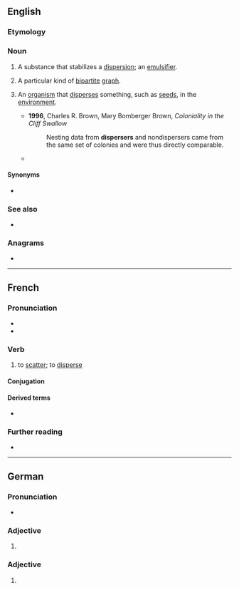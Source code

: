 ==English==

===Etymology===
{{suffix|en|disperse|er}}

===Noun===
{{en-noun}}

# {{lb|en|chemistry}} A substance that stabilizes a [[dispersion]]; an [[emulsifier]].
# {{lb|en|graph theory}} A particular kind of [[bipartite]] [[graph]].
# {{lb|en|ecology}} An [[organism]] that [[disperse]]s something, such as [[seed]]s, in the [[environment]].
#* '''1996''', Charles R. Brown, Mary Bomberger Brown, ''Coloniality in the Cliff Swallow''
#*: Nesting data from '''dispersers''' and nondispersers came from the same set of colonies and were thus directly comparable.
#* {{quote-journal|1=en|date=19 Sept 2022|journal=Proceedings of the National Academy of Sciences of the United States of America|author=Schultheiss et al.|title=The abundance, biomass, and distribution of ants on Earth|page=1|column=1|text=Ants are integral components of terrestrial ecosystems, owing to their manifold interactions with other organisms. They serve as seed '''dispersers''' for plants (myrmecochory), mutualists with sap-sucking insects (trophobionts), and hosts for a wide range of associate organisms (myrmecophiles) and act as both predator and prey.}}

====Synonyms====
* {{sense|chemistry}} {{l|en|dispersant}}

===See also===
* {{pedia}}

===Anagrams===
* {{anagrams|en|a=deeiprrss|presiders|respiders}}

----

==French==

===Pronunciation===
* {{fr-IPA}}
* {{audio|fr|Fr-disperser.ogg|Audio}}

===Verb===
{{fr-verb}}

# to [[scatter]]; to [[disperse]]

====Conjugation====
{{fr-conj-auto}}

====Derived terms====
* {{l|fr|en ordre dispersé}}

===Further reading===
* {{R:TLFi}}

----

==German==

===Pronunciation===
* {{audio|de|De-disperser.ogg|Audio}}

===Adjective===
{{head|de|comparative adjective}}

# {{comparative of|de|dispers}}

===Adjective===
{{head|de|adjective form}}

# {{de-adj form of|dispers}}